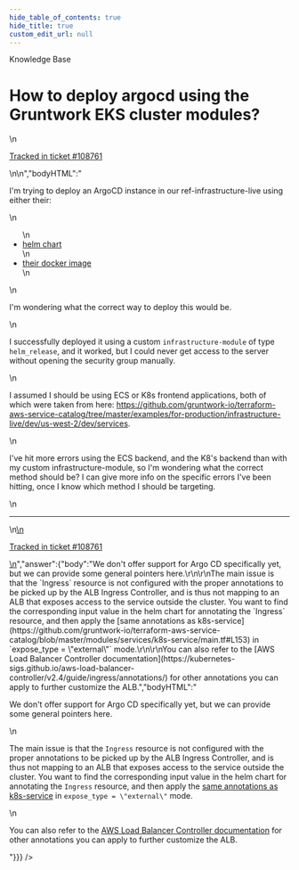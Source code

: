 ```yaml
---
hide_table_of_contents: true
hide_title: true
custom_edit_url: null
---
```



<head>
  <link rel="canonical" href="https://github.com/gruntwork-io/knowledge-base/discussions/465" />
</head>

<CenterLayout>
<span className="searchCategory">Knowledge Base</span>
<h1>How to deploy argocd using the Gruntwork EKS cluster modules?</h1>
<GitHub discussion={{"id":"D_kwDOF8slf84APzIm","number":465,"author":{"login":"yorinasub17"},"title":"How to deploy argocd using the Gruntwork EKS cluster modules?","body":"\nI'm trying to deploy an ArgoCD instance in our ref-infrastructure-live using either their:\r\n\r\n- [helm chart](https://github.com/argoproj/argo-helm/tree/main/charts/argo-cd)\r\n- [their docker image](https://hub.docker.com/r/argoproj/argocd)\r\n\r\nI'm wondering what the correct way to deploy this would be. \r\n\r\nI successfully deployed it using a custom `infrastructure-module` of type `helm_release`, and it worked, but I could never get access to the server without opening the security group manually.\r\n\r\nI assumed I should be using ECS or K8s frontend applications, both of which were taken from here: https://github.com/gruntwork-io/terraform-aws-service-catalog/tree/master/examples/for-production/infrastructure-live/dev/us-west-2/dev/services.\r\n\r\nI've hit more errors using the ECS backend, and the K8's backend than with my custom infrastructure-module, so I'm wondering what the correct method should be?  I can give more info on the specific errors I've been hitting, once I know which method I should be targeting.\r\n\r\n\n\n---\n\n<ins datetime=\"2022-06-13T19:35:02Z\">\n  <p><a href=\"https://support.gruntwork.io/hc/requests/108761\">Tracked in ticket #108761</a></p>\n</ins>\n","bodyHTML":"<p dir=\"auto\">I'm trying to deploy an ArgoCD instance in our ref-infrastructure-live using either their:</p>\n<ul dir=\"auto\">\n<li><a href=\"https://github.com/argoproj/argo-helm/tree/main/charts/argo-cd\">helm chart</a></li>\n<li><a href=\"https://hub.docker.com/r/argoproj/argocd\" rel=\"nofollow\">their docker image</a></li>\n</ul>\n<p dir=\"auto\">I'm wondering what the correct way to deploy this would be.</p>\n<p dir=\"auto\">I successfully deployed it using a custom <code class=\"notranslate\">infrastructure-module</code> of type <code class=\"notranslate\">helm_release</code>, and it worked, but I could never get access to the server without opening the security group manually.</p>\n<p dir=\"auto\">I assumed I should be using ECS or K8s frontend applications, both of which were taken from here: <a href=\"https://github.com/gruntwork-io/terraform-aws-service-catalog/tree/master/examples/for-production/infrastructure-live/dev/us-west-2/dev/services\">https://github.com/gruntwork-io/terraform-aws-service-catalog/tree/master/examples/for-production/infrastructure-live/dev/us-west-2/dev/services</a>.</p>\n<p dir=\"auto\">I've hit more errors using the ECS backend, and the K8's backend than with my custom infrastructure-module, so I'm wondering what the correct method should be?  I can give more info on the specific errors I've been hitting, once I know which method I should be targeting.</p>\n<hr>\n<ins datetime=\"2022-06-13T19:35:02Z\">\n  <p dir=\"auto\"><a href=\"https://support.gruntwork.io/hc/requests/108761\" rel=\"nofollow\">Tracked in ticket #108761</a></p>\n</ins>","answer":{"body":"We don't offer support for Argo CD specifically yet, but we can provide some general pointers here.\r\n\r\nThe main issue is that the `Ingress` resource is not configured with the proper annotations to be picked up by the ALB Ingress Controller, and is thus not mapping to an ALB that exposes access to the service outside the cluster. You want to find the corresponding input value in the helm chart for annotating the `Ingress` resource, and then apply the [same annotations as k8s-service](https://github.com/gruntwork-io/terraform-aws-service-catalog/blob/master/modules/services/k8s-service/main.tf#L153) in `expose_type = \"external\"` mode.\r\n\r\nYou can also refer to the [AWS Load Balancer Controller documentation](https://kubernetes-sigs.github.io/aws-load-balancer-controller/v2.4/guide/ingress/annotations/) for other annotations you can apply to further customize the ALB.","bodyHTML":"<p dir=\"auto\">We don't offer support for Argo CD specifically yet, but we can provide some general pointers here.</p>\n<p dir=\"auto\">The main issue is that the <code class=\"notranslate\">Ingress</code> resource is not configured with the proper annotations to be picked up by the ALB Ingress Controller, and is thus not mapping to an ALB that exposes access to the service outside the cluster. You want to find the corresponding input value in the helm chart for annotating the <code class=\"notranslate\">Ingress</code> resource, and then apply the <a href=\"https://github.com/gruntwork-io/terraform-aws-service-catalog/blob/master/modules/services/k8s-service/main.tf#L153\">same annotations as k8s-service</a> in <code class=\"notranslate\">expose_type = \"external\"</code> mode.</p>\n<p dir=\"auto\">You can also refer to the <a href=\"https://kubernetes-sigs.github.io/aws-load-balancer-controller/v2.4/guide/ingress/annotations/\" rel=\"nofollow\">AWS Load Balancer Controller documentation</a> for other annotations you can apply to further customize the ALB.</p>"}}} />

</CenterLayout>
  

<!-- ##DOCS-SOURCER-START
{
  "sourcePlugin": "github-discussions",
  "hash": "249e24dd66bf998425345ea1dba27bb9"
}
##DOCS-SOURCER-END -->
